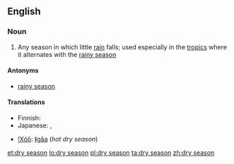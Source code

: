 {{wikipedia}}
==English==

===Noun===
{{en-noun|sg=[[dry]] [[season]]}}

# Any season in which little [[rain]] falls; used especially in the [[tropic]]s where it alternates with the [[rainy season]]

====Antonyms====
* [[rainy season]]

====Translations====
{{trans-top|season}}
* Finnish: {{t-|fi|kuiva kausi}}
* Japanese: {{t-|ja|乾季|tr=kanki}}, {{t-|ja|乾期|tr=kanki}}
{{trans-mid}}
* [[!Xóõ]]: [[ǁgâa]] (''hot dry season'')
{{trans-bottom}}

[[et:dry season]]
[[lo:dry season]]
[[pl:dry season]]
[[ta:dry season]]
[[zh:dry season]]